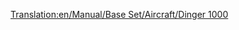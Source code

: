 [[Translation:en/Manual/Base Set/Aircraft/Dinger 1000]]
{{en/Manual/Base Set/Aircraft/Aircraft|Cost=$88,436
|Speed=* kph (1,448 MPH)
|Annual=$13,950
|Designed=2013
|Lifespan=25
|Capacity=130 passengers & 45 bags of mail
|Description=Futuristic and Fictional. Apparently by Dinger/Fokker. Higher capacity than concorde, but not by much.
|Real-life=Fictional
}}